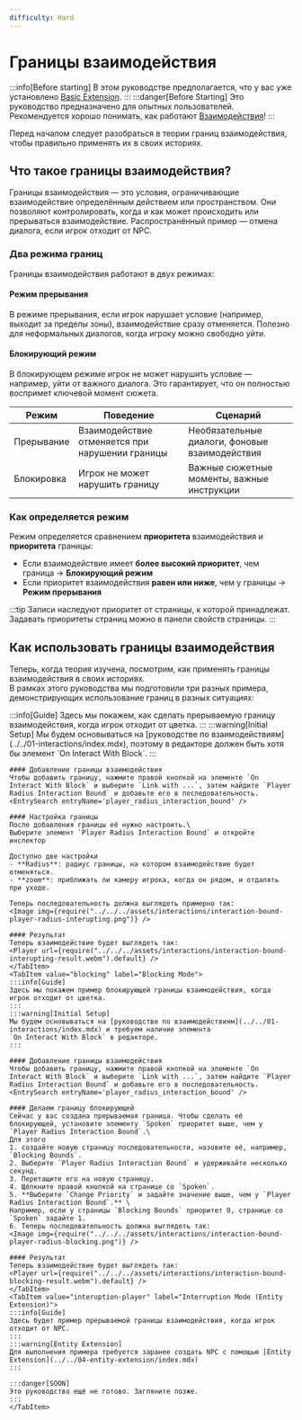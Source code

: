 ```yaml
---
difficulty: Hard
---
```



# Границы взаимодействия
:::info[Before starting]
В этом руководстве предполагается, что у вас уже установлено [Basic Extension](../../../02-getting-started/01-installation.mdx#basic-extension).
:::
:::danger[Before Starting]
Это руководство предназначено для опытных пользователей. Рекомендуется хорошо понимать, как работают [Взаимодействия](../../01-interactions/index.mdx)!
:::

Перед началом следует разобраться в теории границ взаимодействия, чтобы правильно применять их в своих историях.

## Что такое границы взаимодействия?

Границы взаимодействия — это условия, ограничивающие взаимодействие определённым действием или пространством. Они позволяют контролировать, когда и как может происходить или прерываться взаимодействие. Распространённый пример — отмена диалога, если игрок отходит от NPC.

### Два режима границ

Границы взаимодействия работают в двух режимах:

#### Режим прерывания
В режиме прерывания, если игрок нарушает условие (например, выходит за пределы зоны), взаимодействие сразу отменяется. Полезно для неформальных диалогов, когда игроку можно свободно уйти.

#### Блокирующий режим
В блокирующем режиме игрок не может нарушить условие — например, уйти от важного диалога. Это гарантирует, что он полностью воспримет ключевой момент сюжета.


| Режим | Поведение | Сценарий |
|------|-----------|----------|
| Прерывание | Взаимодействие отменяется при нарушении границы | Необязательные диалоги, фоновые взаимодействия |
| Блокировка | Игрок не может нарушить границу | Важные сюжетные моменты, важные инструкции |


### Как определяется режим

Режим определяется сравнением **приоритета** взаимодействия и **приоритета** границы:

- Если взаимодействие имеет **более высокий приоритет**, чем граница → **Блокирующий режим**
- Если приоритет взаимодействия **равен или ниже**, чем у границы → **Режим прерывания**

:::tip
Записи наследуют приоритет от страницы, к которой принадлежат. Задавать приоритеты страниц можно в панели свойств страницы.
:::

## Как использовать границы взаимодействия
Теперь, когда теория изучена, посмотрим, как применять границы взаимодействия в своих историях.\
В рамках этого руководства мы подготовили три разных примера, демонстрирующих использование границ в разных ситуациях:

<Tabs defaultValue="interruption" groupId="boundType" queryString>
    <TabItem value="interruption" label="Interruption Mode">
    :::info[Guide]
    Здесь мы покажем, как сделать прерываемую границу взаимодействия, когда игрок отходит от цветка.
    :::
    :::warning[Initial Setup]
    Мы будем основываться на [руководстве по взаимодействиям](../../01-interactions/index.mdx), поэтому в редакторе должен быть хотя бы элемент
    `On Interact With Block`.
    :::

    #### Добавление границы взаимодействия
    Чтобы добавить границу, нажмите правой кнопкой на элементе `On Interact With Block` и выберите `Link with ...`, затем найдите `Player Radius Interaction Bound` и добавьте его в последовательность.
    <EntrySearch entryName='player_radius_interaction_bound' />

    #### Настройка границы
    После добавления границы её нужно настроить.\
    Выберите элемент `Player Radius Interaction Bound` и откройте инспектор

    Доступно две настройки
    - **Radius**: радиус границы, на котором взаимодействие будет отменяться.
    - **zoom**: приближать ли камеру игрока, когда он рядом, и отдалять при уходе.

    Теперь последовательность должна выглядеть примерно так:
    <Image img={require("../../../assets/interactions/interaction-bound-player-radius-interupting.png")} />

    #### Результат
    Теперь взаимодействие будет выглядеть так:
    <Player url={require("../../../assets/interactions/interaction-bound-interupting-result.webm").default} />
    </TabItem>
    <TabItem value="blocking" label="Blocking Mode">
    :::info[Guide]
    Здесь мы покажем пример блокирующей границы взаимодействия, когда игрок отходит от цветка.
    :::
    :::warning[Initial Setup]
    Мы будем основываться на [руководстве по взаимодействиям](../../01-interactions/index.mdx) и требуем наличие элемента
    `On Interact With Block` в редакторе.
    :::

    #### Добавление границы взаимодействия
    Чтобы добавить границу, нажмите правой кнопкой на элементе `On Interact With Block` и выберите `Link with ...`, затем найдите `Player Radius Interaction Bound` и добавьте его в последовательность.
    <EntrySearch entryName='player_radius_interaction_bound' />

    #### Делаем границу блокирующей
    Сейчас у вас создана прерываемая граница. Чтобы сделать её блокирующей, установите элементу `Spoken` приоритет выше, чем у `Player Radius Interaction Bound`.\
    Для этого
    1. создайте новую страницу последовательности, назовите её, например, `Blocking Bounds`.
    2. Выберите `Player Radius Interaction Bound` и удерживайте несколько секунд.
    3. Перетащите его на новую страницу.
    4. Щёлкните правой кнопкой на странице со `Spoken`.
    5. **Выберите `Change Priority` и задайте значение выше, чем у `Player Radius Interaction Bound`.** \
    Например, если у страницы `Blocking Bounds` приоритет 0, странице со `Spoken` задайте 1.
    6. Теперь последовательность должна выглядеть так:
    <Image img={require("../../../assets/interactions/interaction-bound-player-radius-blocking.png")} />

    #### Результат
    Теперь взаимодействие будет выглядеть так:
    <Player url={require("../../../assets/interactions/interaction-bound-blocking-result.webm").default} />
    </TabItem>
    <TabItem value="interuption-player" label="Interruption Mode (Entity Extension)">
    :::info[Guide]
    Здесь будет пример прерываемой границы взаимодействия, когда игрок отходит от NPC.
    :::
    :::warning[Entity Extension]
    Для выполнения примера требуется заранее создать NPC с помощью [Entity Extension](../../04-entity-extension/index.mdx)
    :::

    :::danger[SOON]
    Это руководство ещё не готово. Загляните позже.
    :::
    </TabItem>
</Tabs>